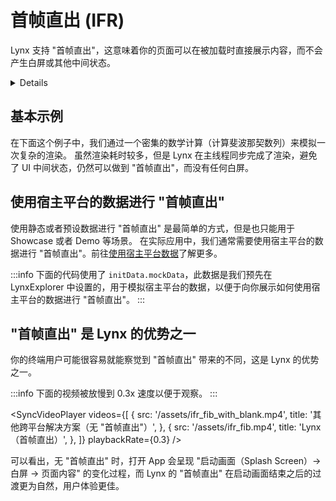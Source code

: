 
# 首帧直出 (IFR)

Lynx 支持 "首帧直出"，这意味着你的页面可以在被加载时直接展示内容，而不会产生白屏或其他中间状态。

<Details title="联想到了 SSR？">
这在 Web 上一般是通过类似 SSR 的方式实现的，但 Lynx 独创的双线程架构使得这一切变得更加简单。
你的应用代码运行在 Lynx 的 [JavaScript 运行环境](../scripting-runtime/index.mdx)中，
并会在[主线程](guide/spec.html#main-thread-or-lynx-main-thread)和[后台线程](guide/spec.html#background-thread-aka-off-main-thread)两个线程上同时运行。
如果数据一开始就准备好，那么你的应用代码应该可以在主线程上直接渲染出首屏内容。

:::tip 没有魔法
"首帧直出" 不是什么魔法，Lynx 有时无法实现 "首帧直出"：

- 当你页面的 Bundle 无法同步加载时，Lynx 无法实现 "首帧直出"（例如使用异步的文件 I/O，此时导致你页面产生白屏的主要原因是文件 I/O 的异步）
- 当你页面的主要内容需要异步加载时，Lynx 无法实现 "首帧直出"（例如你的页面需要请求网络数据，此时导致你页面产生白屏的主要原因是网络请求的异步）

:::

</Details>

## 基本示例

在下面这个例子中，我们通过一个密集的数学计算（计算斐波那契数列）来模拟一次复杂的渲染。
虽然渲染耗时较多，但是 Lynx 在主线程同步完成了渲染，避免了 UI 中间状态，仍然可以做到 "首帧直出"，而没有任何白屏。

<Go
  example="ifr"
  defaultFile="src/fib/App.tsx"
  defaultEntryFile="dist/fib.lynx.bundle"
  highlight="{34}"
  entry="src/fib"
  img="/assets/ifr_fib.mp4"
/>

## 使用宿主平台的数据进行 "首帧直出"

使用静态或者预设数据进行 "首帧直出" 是最简单的方式，但是也只能用于 Showcase 或者 Demo 等场景。
在实际应用中，我们通常需要使用宿主平台的数据进行 "首帧直出"。前往[使用宿主平台数据](guide/use-data-from-host-platform.html)了解更多。

:::info
下面的代码使用了 `initData.mockData`，此数据是我们预先在 LynxExplorer 中设置的，用于模拟宿主平台的数据，以便于向你展示如何使用宿主平台的数据进行 "首帧直出"。
:::

<Go
  example="ifr"
  defaultFile="src/initData/App.tsx"
  defaultEntryFile="dist/init_data.lynx.bundle"
  highlight="{17}"
  entry="src/initData"
  img="/assets/ifr_init_data.mp4"
/>

## "首帧直出" 是 Lynx 的优势之一

你的终端用户可能很容易就能察觉到 "首帧直出" 带来的不同，这是 Lynx 的优势之一。

:::info
下面的视频被放慢到 0.3x 速度以便于观察。
:::

<SyncVideoPlayer
  videos={[
    {
      src: '/assets/ifr_fib_with_blank.mp4',
      title: '其他跨平台解决方案（无 "首帧直出"）',
    },
    {
      src: '/assets/ifr_fib.mp4',
      title: 'Lynx（首帧直出）',
    },
  ]}
  playbackRate={0.3}
/>

可以看出，无 "首帧直出" 时，打开 App 会呈现 "启动画面（Splash Screen）→ 白屏 → 页面内容" 的变化过程，而 Lynx 的 "首帧直出" 在启动画面结束之后的过渡更为自然，用户体验更佳。
